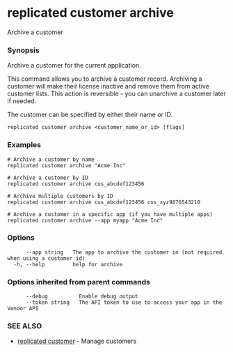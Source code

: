 # replicated customer archive

Archive a customer

### Synopsis

Archive a customer for the current application.

This command allows you to archive a customer record. Archiving a customer
will make their license inactive and remove them from active customer lists.
This action is reversible - you can unarchive a customer later if needed.

The customer can be specified by either their name or ID.

```
replicated customer archive <customer_name_or_id> [flags]
```

### Examples

```
# Archive a customer by name
replicated customer archive "Acme Inc"

# Archive a customer by ID
replicated customer archive cus_abcdef123456

# Archive multiple customers by ID
replicated customer archive cus_abcdef123456 cus_xyz9876543210

# Archive a customer in a specific app (if you have multiple apps)
replicated customer archive --app myapp "Acme Inc"
```

### Options

```
      --app string   The app to archive the customer in (not required when using a customer id)
  -h, --help         help for archive
```

### Options inherited from parent commands

```
      --debug          Enable debug output
      --token string   The API token to use to access your app in the Vendor API
```

### SEE ALSO

* [replicated customer](replicated-cli-customer)	 - Manage customers

